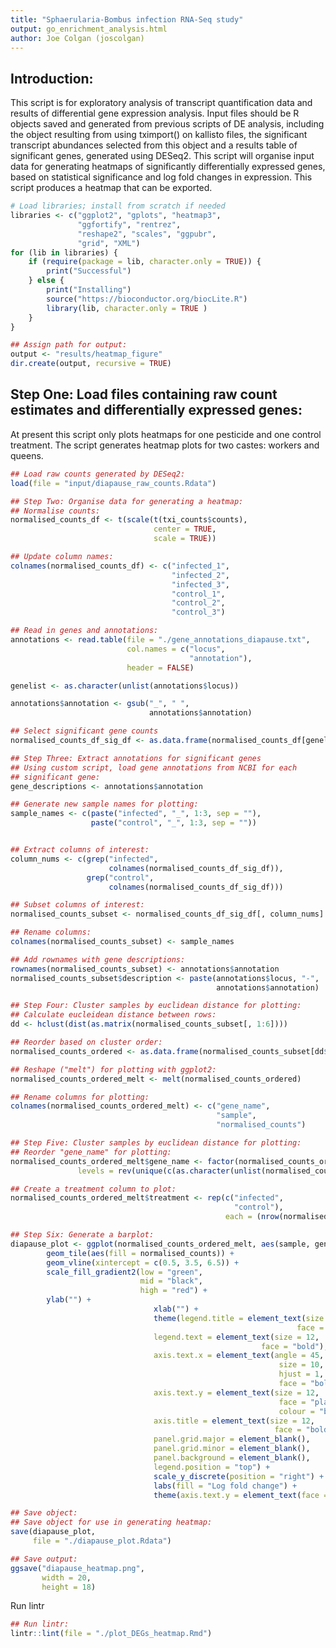 ```yaml
--- 
title: "Sphaerularia-Bombus infection RNA-Seq study"
output: go_enrichment_analysis.html
author: Joe Colgan (joscolgan)
---
```


## Introduction:

This script is for exploratory analysis of transcript quantification data and results of differential gene expression analysis.
Input files should be R objects saved and generated from previous scripts of DE analysis, including the object resulting from using tximport() on kallisto files, the significant transcript abundances selected from this object and a results table of significant genes, generated using DESeq2. 
This script will organise input data for generating heatmaps of significantly differentially expressed genes, based on statistical significance and log fold changes in expression. This script produces a heatmap that can be exported. 

```r
# Load libraries; install from scratch if needed
libraries <- c("ggplot2", "gplots", "heatmap3",
               "ggfortify", "rentrez",
               "reshape2", "scales", "ggpubr",
               "grid", "XML")
for (lib in libraries) {
    if (require(package = lib, character.only = TRUE)) {
        print("Successful")
    } else {
        print("Installing")
        source("https://bioconductor.org/biocLite.R")
        library(lib, character.only = TRUE )
    }
}

## Assign path for output:
output <- "results/heatmap_figure"
dir.create(output, recursive = TRUE)
```

## Step One: Load files containing raw count estimates and differentially expressed genes:
At present this script only plots heatmaps for one pesticide and one control treatment. 
The script generates heatmap plots for two castes: workers and queens.

```r
## Load raw counts generated by DESeq2:
load(file = "input/diapause_raw_counts.Rdata")

## Step Two: Organise data for generating a heatmap:
## Normalise counts:
normalised_counts_df <- t(scale(t(txi_counts$counts),
                                center = TRUE,
                                scale = TRUE))

## Update column names:
colnames(normalised_counts_df) <- c("infected_1",
                                    "infected_2",
                                    "infected_3",
                                    "control_1",
                                    "control_2",
                                    "control_3")

## Read in genes and annotations:
annotations <- read.table(file = "./gene_annotations_diapause.txt",
                          col.names = c("locus",
                                        "annotation"),
                          header = FALSE)

genelist <- as.character(unlist(annotations$locus))

annotations$annotation <- gsub("_", " ",
                               annotations$annotation)

## Select significant gene counts
normalised_counts_df_sig_df <- as.data.frame(normalised_counts_df[genelist, ])

## Step Three: Extract annotations for significant genes
## Using custom script, load gene annotations from NCBI for each
## significant gene:
gene_descriptions <- annotations$annotation

## Generate new sample names for plotting:
sample_names <- c(paste("infected", "_", 1:3, sep = ""),
                  paste("control", "_", 1:3, sep = ""))


## Extract columns of interest:
column_nums <- c(grep("infected",
                      colnames(normalised_counts_df_sig_df)),
                 grep("control",
                      colnames(normalised_counts_df_sig_df)))

## Subset columns of interest:
normalised_counts_subset <- normalised_counts_df_sig_df[, column_nums]

## Rename columns:
colnames(normalised_counts_subset) <- sample_names

## Add rownames with gene descriptions:
rownames(normalised_counts_subset) <- annotations$annotation
normalised_counts_subset$description <- paste(annotations$locus, "-",
                                              annotations$annotation)

## Step Four: Cluster samples by euclidean distance for plotting:
## Calculate eucleidean distance between rows:
dd <- hclust(dist(as.matrix(normalised_counts_subset[, 1:6])))

## Reorder based on cluster order:
normalised_counts_ordered <- as.data.frame(normalised_counts_subset[dd$order, ])

## Reshape ("melt") for plotting with ggplot2:
normalised_counts_ordered_melt <- melt(normalised_counts_ordered)

## Rename columns for plotting:
colnames(normalised_counts_ordered_melt) <- c("gene_name",
                                              "sample",
                                              "normalised_counts")

## Step Five: Cluster samples by euclidean distance for plotting:
## Reorder "gene_name" for plotting:
normalised_counts_ordered_melt$gene_name <- factor(normalised_counts_ordered_melt$gene_name,
               levels = rev(unique(c(as.character(unlist(normalised_counts_ordered_melt$gene_name))))))

## Create a treatment column to plot:
normalised_counts_ordered_melt$treatment <- rep(c("infected",
                                                  "control"),
                                                each = (nrow(normalised_counts_ordered_melt) / 2))

## Step Six: Generate a barplot:
diapause_plot <- ggplot(normalised_counts_ordered_melt, aes(sample, gene_name)) +
        geom_tile(aes(fill = normalised_counts)) +
        geom_vline(xintercept = c(0.5, 3.5, 6.5)) +
        scale_fill_gradient2(low = "green",
                             mid = "black",
                             high = "red") +
        ylab("") +
                                xlab("") +
                                theme(legend.title = element_text(size = 12,
                                                                face = "bold"),
                                legend.text = element_text(size = 12,
                                                        face = "bold"),
                                axis.text.x = element_text(angle = 45,
                                                            size = 10,
                                                            hjust = 1,
                                                            face = "bold"),
                                axis.text.y = element_text(size = 12,
                                                            face = "plain",
                                                            colour = "black"),
                                axis.title = element_text(size = 12,
                                                           face = "bold"),
                                panel.grid.major = element_blank(),
                                panel.grid.minor = element_blank(),
                                panel.background = element_blank(),
                                legend.position = "top") +
                                scale_y_discrete(position = "right") +
                                labs(fill = "Log fold change") +
                                theme(axis.text.y = element_text(face = c(rep("bold", 10))))

## Save object:
## Save object for use in generating heatmap:
save(diapause_plot,
     file = "./diapause_plot.Rdata")

## Save output:
ggsave("diapause_heatmap.png",
       width = 20,
       height = 18)
```

Run lintr

```r
## Run lintr:
lintr::lint(file = "./plot_DEGs_heatmap.Rmd")
```


